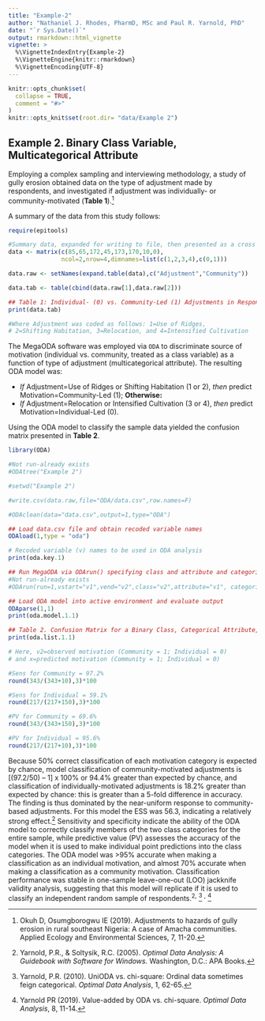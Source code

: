 ```yaml
---
title: "Example-2"
author: "Nathaniel J. Rhodes, PharmD, MSc and Paul R. Yarnold, PhD"
date: "`r Sys.Date()`"
output: rmarkdown::html_vignette
vignette: >
  %\VignetteIndexEntry{Example-2}
  %\VignetteEngine{knitr::rmarkdown}
  %\VignetteEncoding{UTF-8}
---
```


```r
knitr::opts_chunk$set(
  collapse = TRUE,
  comment = "#>"
)
knitr::opts_knit$set(root.dir= "data/Example 2")
```

## Example 2. Binary Class Variable, Multicategorical Attribute

Employing a complex sampling and interviewing methodology, a study of gully erosion obtained data on the type of adjustment made by respondents, and investigated if adjustment was individually- or community-motivated (**Table 1**).^[Okuh D, Osumgborogwu IE (2019). Adjustments to hazards of gully erosion in rural southeast Nigeria: A case of Amacha communities. Applied Ecology and Environmental Sciences, 7, 11-20.]

A summary of the data from this study follows:
```r
require(epitools)

#Summary data, expanded for writing to file, then presented as a cross class table
data <- matrix(c(85,65,172,45,173,170,10,0),
               ncol=2,nrow=4,dimnames=list(c(1,2,3,4),c(0,1)))

data.raw <- setNames(expand.table(data),c("Adjustment","Community"))

data.tab <- table(cbind(data.raw[1],data.raw[2]))

## Table 1: Individual- (0) vs. Community-Led (1) Adjustments in Response to Gully Erosion
print(data.tab)

#Where Adjustment was coded as follows: 1=Use of Ridges,
# 2=Shifting Habitation, 3=Relocation, and 4=Intensified Cultivation

```

The MegaODA software was employed via `ODA` to discriminate source of motivation (individual vs. community, treated as a class variable) as a function of type of adjustment (multicategorical attribute). The resulting ODA model was:

- _If_ Adjustment=Use of Ridges or Shifting Habitation (1 or 2), _then_ predict Motivation=Community-Led (1); **Otherwise:**
- _If_ Adjustment=Relocation or Intensified Cultivation (3 or 4), _then_ predict Motivation=Individual-Led (0).

Using the ODA model to classify the sample data yielded the confusion matrix presented in **Table 2**.

```r
library(ODA)

#Not run-already exists
#ODAtree("Example 2")

#setwd("Example 2")

#write.csv(data.raw,file="ODA/data.csv",row.names=F)

#ODAclean(data="data.csv",output=1,type="ODA")

## Load data.csv file and obtain recoded variable names
ODAload(1,type = "oda")

# Recoded variable (v) names to be used in ODA analysis
print(oda.key.1)

## Run MegaODA via ODArun() specifying class and attribute and categorical variables
#Not run-already exists
#ODArun(run=1,vstart="v1",vend="v2",class="v2",attribute="v1", categorical = "v1")

## Load ODA model into active environment and evaluate output
ODAparse(1,1) 
print(oda.model.1.1)

## Table 2. Confusion Matrix for a Binary Class, Categorical Attribute, ODA Model
print(oda.list.1.1)

# Here, v2=observed motivation (Community = 1; Individual = 0) 
# and x=predicted motivation (Community = 1; Individual = 0)

#Sens for Community = 97.2%
round(343/(343+10),3)*100

#Sens for Individual = 59.1%
round(217/(217+150),3)*100

#PV for Community = 69.6%
round(343/(343+150),3)*100

#PV for Individual = 95.6%
round(217/(217+10),3)*100
```

Because 50% correct classification of each motivation category is expected by chance, model classification of community-motivated adjustments is [(97.2/50) – 1] x 100% or 94.4% greater than expected by chance, and classification of individually-motivated adjustments is 18.2% greater than expected by chance: this is greater than a 5-fold difference in accuracy. The finding is thus dominated by the near-uniform response to community-based adjustments. For this model the ESS was 56.3, indicating a relatively strong effect.^[Yarnold, P.R., & Soltysik, R.C. (2005). _Optimal Data Analysis: A Guidebook with Software for Windows._ Washington, D.C.: APA Books.] Sensitivity and specificity indicate the ability of the ODA model to correctly classify members of the two class categories for the entire sample, while predictive value (PV) assesses the accuracy of the model when it is used to make individual point predictions into the class categories. The ODA model was >95% accurate when making a classification as an individual motivation, and almost 70% accurate when making a classification as a community motivation. Classification performance was stable in one-sample leave-one-out (LOO) jackknife validity analysis, suggesting that this model will replicate if it is used to classify an independent random sample of respondents.^2,^ ^[Yarnold, P.R. (2010). UniODA vs. chi-square: Ordinal data sometimes feign categorical. _Optimal Data Analysis_, 1, 62-65.] ^,^ ^[Yarnold PR (2019). Value-added by ODA vs. chi-square. _Optimal Data Analysis_, 8, 11-14.]


